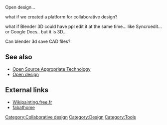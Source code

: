 Open design...

what if we created a platform for collaborative design?

what if Blender 3D could have ppl edit it at the same time...  like Syncroedit... or Google Docs.. but it is 3D...

Can blender 3d save CAD files?

{{stub}}

== See also ==

* [[Open Source Appropriate Technology]]
* [[Open design]]

== External links ==
* [http://Wikipainting.free.fr Wikipainting.free.fr]
* [http://fabathome.org fabathome]

[[Category:Collaborative design]]
[[Category:Design]]
[[Category:Tools]]